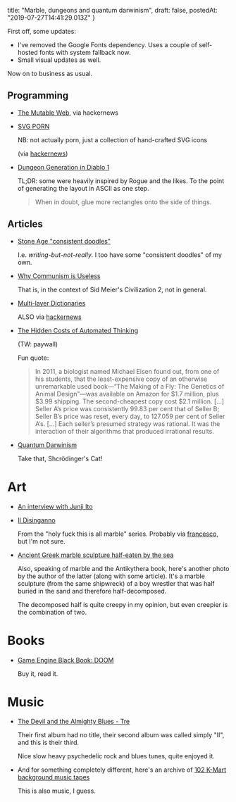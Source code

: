   title: "Marble, dungeons and quantum darwinism",
  draft: false,
  postedAt: "2019-07-27T14:41:29.013Z"
}

First off, some updates:

- I've removed the Google Fonts dependency. Uses a couple of self-hosted fonts with system fallback now.
- Small visual updates as well.

Now on to business as usual.

## Programming

- [The Mutable Web](https://simulacrum.party/posts/the-mutable-web/), via hackernews

- [SVG PORN](https://svgporn.com/)

  NB: not actually porn, just a collection of hand-crafted SVG icons

  (via [hackernews](https://news.ycombinator.com/item?id=20504118))

- [Dungeon Generation in Diablo 1](https://www.boristhebrave.com/2019/07/14/dungeon-generation-in-diablo-1/)

  TL;DR: some were heavily inspired by Rogue and the likes. To the point of generating the layout in ASCII as one step.

  > When in doubt, glue more rectangles onto the side of things.

## Articles

- [Stone Age "consistent doodles"](https://www.newscientist.com/article/mg23230990-700-in-search-of-the-very-first-coded-symbols/)

  I.e. _writing-but-not-really_. I too have some "consistent doodles" of my own.

- [Why Communism is Useless](https://lparchive.org/Civilization-2/Update%2022/)

  That is, in the context of Sid Meier's Civilization 2, not in general.

- [Multi-layer Dictionaries](http://learnthesewordsfirst.com/about/what-is-a-multi-layer-dictionary.html)

  ALSO via [hackernews](https://news.ycombinator.com/item?id=20504208)

- [The Hidden Costs of Automated Thinking](https://www.newyorker.com/tech/annals-of-technology/the-hidden-costs-of-automated-thinking)

  (TW: paywall)

  Fun quote:

  > In 2011, a biologist named Michael Eisen found out, from one of his students, that the least-expensive copy of an otherwise unremarkable used book—“The Making of a Fly: The Genetics of Animal Design”—was available on Amazon for $1.7 million, plus $3.99 shipping. The second-cheapest copy cost $2.1 million. [...] Seller A’s price was consistently 99.83 per cent that of Seller B; Seller B’s price was reset, every day, to 127.059 per cent of Seller A’s. [...] Each seller’s presumed strategy was rational. It was the interaction of their algorithms that produced irrational results.

- [Quantum Darwinism](https://www.quantamagazine.org/quantum-darwinism-an-idea-to-explain-objective-reality-passes-first-tests-20190722/)

  Take that, Shcrödinger's Cat!

# Art

- [An interview with Junji Ito](https://grapee.jp/en/116016)

- [Il Disinganno](https://mymodernmet.com/francesco-queirolo-the-release-from-deception/)

  From the "holy fuck this is all marble" series. Probably via [francesco](https://ariis.it), but I'm not sure.

- [Ancient Greek marble sculpture half-eaten by the sea](http://blogs.nature.com/aviewfromthebridge/2015/09/29/beyond-the-antikythera-mechanism/)

  Also, speaking of marble and the Antikythera book, here's another photo by the author of the latter (along with some article). It's a marble sculpture (from the same shipwreck) of a boy wrestler that was half buried in the sand and therefore half-decomposed.

  The decomposed half is quite creepy in my opinion, but even creepier is the combination of two.

# Books

- [Game Engine Black Book: DOOM](http://fabiensanglard.net/gebbdoom/)

  Buy it, read it.

# Music

- [The Devil and the Almighty Blues - Tre](https://thedevilandthealmightyblues.bandcamp.com/album/tre)

  Their first album had no title, their second album was called simply "II", and this is their third.

  Nice slow heavy psychedelic rock and blues tunes, quite enjoyed it.

- And for something completely different, here's an archive of [102 K-Mart background music tapes](https://archive.org/details/attentionkmartshoppers)

  This is also music, I guess.
